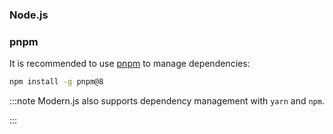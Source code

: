 ### Node.js


<NodeVersion />

### pnpm

It is recommended to use [pnpm](https://pnpm.io/installation) to manage dependencies:

```bash
npm install -g pnpm@8
```

:::note
Modern.js also supports dependency management with `yarn` and `npm`.

:::
